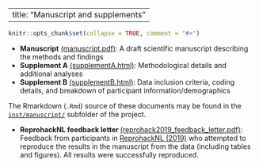 
---
title: "Manuscript and supplements"
---

```r
knitr::opts_chunk$set(collapse = TRUE, comment = "#>")
```


* **Manuscript** <a href="../extras/manuscript.pdf" target="_blank">(manuscript.pdf)</a>: A draft scientific manuscript describing the methods and findings
* **Supplement A** <a href="../extras/supplementA.html" target="_blank">(supplementA.html)</a>: Methodological details and additional analyses
* **Supplement B** <a href="../extras/supplementB.html" target="_blank">(supplementB.html)</a>: Data inclusion criteria, coding details, and breakdown of participant information/demographics

The Rmarkdown (`.Rmd`) source of these documents may be found in the [`inst/manuscript/`](https://github.com/richarddmorey/Morey_Hoekstra_StatCognition/tree/master/inst/manuscript) subfolder of the project.

* **ReprohackNL feedback letter ** <a href="../extras/reprohack2019_feedback_letter.pdf" target="_blank">(reprohack2019_feedback_letter.pdf)</a>: Feedback from participants in [ReprohackNL (2019)](https://reprohacknl.github.io/ReproHack/) who attempted to reproduce the results in the manuscript from the data (including tables and figures). All results were successfully reproduced.


